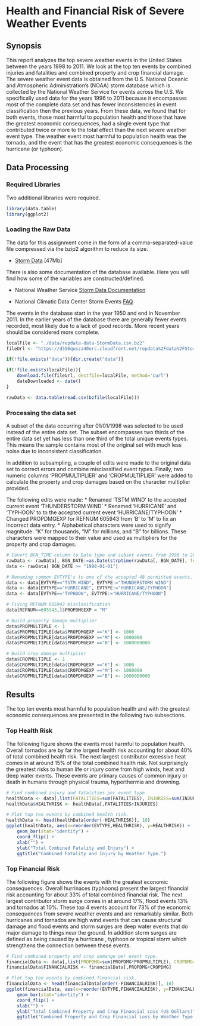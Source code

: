 Health and Financial Risk of Severe Weather Events
========================================================

## Synopsis

This report analyzes the top severe weather events in the United States between the years 1998 to 2011. 
We look at the top ten events by combined injuries and fatalities and combined property and crop financial damage.
The severe weather event data is obtained from the U.S. National Oceanic and Atmospheric Administration's (NOAA) storm database which is collected by the National Weather Service for events across the U.S. 
We specifically used data for the years 1996 to 2011 because it encompasses most of the complete data set and has fewer inconsistencies in event classification then the previous years. From these data, we found that for both events, those most harmful to population health and those that have the greatest economic consequences, had a single event type that contributed twice or more to the total effect than the next severe weather event type.  The weather event most harmful to population health was the tornado, and the event that has the greatest economic consequences is the hurricane (or typhoon).

## Data Processing
### Required Libraries
Two additional libraries were required.

```r
library(data.table)
library(ggplot2)
```

### Loading the Raw Data
The data for this assignment come in the form of a comma-separated-value file compressed via the bzip2 algorithm to reduce its size.

* [Storm Data](https://d396qusza40orc.cloudfront.net/repdata%2Fdata%2FStormData.csv.bz2) [47Mb]

There is also some documentation of the database available. Here you will find how some of the variables are constructed/defined.

* National Weather Service [Storm Data Documentation](https://d396qusza40orc.cloudfront.net/repdata%2Fpeer2_doc%2Fpd01016005curr.pdf)

* National Climatic Data Center Storm Events [FAQ](https://d396qusza40orc.cloudfront.net/repdata%2Fpeer2_doc%2FNCDC%20Storm%20Events-FAQ%20Page.pdf)

The events in the database start in the year 1950 and end in November 2011. In the earlier years of the database there are generally fewer events recorded, most likely due to a lack of good records. More recent years should be considered more complete.

```r
localFile <- "./data/repdata-data-StormData.csv.bz2"
fileUrl <- "https://d396qusza40orc.cloudfront.net/repdata%2Fdata%2FStormData.csv.bz2"

if(!file.exists("data")){dir.create("data")}

if(!file.exists(localFile)){
    download.file(fileUrl, destfile=localFile, method="curl")
    dateDownloaded <- date()   
}

rawData <- data.table(read.csv(bzfile(localFile)))
```
### Processing the data set
A subset of the data occurring after 01/01/1998 was selected to be used instead of the entire data set.  The subset encompasses two thirds of the entire data set yet has less than one third of the total unique events types.  This means the sample contains most of the original set with much less noise due to inconsistent classification.

In addition to subsampling, a couple of edits were made to the original data set to correct errors and combine misclassified event types.  Finally, two numeric columns 'PROPMULTIPLIER' and 'CROPMULTIPLIER' were added to calculate the property and crop damages based on the character multiplier provided.

The following edits were made:
* Renamed 'TSTM WIND' to the accepted current event 'THUNDERSTORM WIND'
* Renamed 'HURRICANE' and 'TYPHOON' to to the accepted current event 'HURRICANE/TYPHOON' 
* Changed PROPDMGEXP for REFNUM 605943 from 'B' to 'M' to fix an incorrect data entry. 
* Alphabetical characters were used to signify magnitude: “K” for thousands, “M” for millions, and “B” for billions. These characters were mapped to their value and used as multipliers for the property and crop damages.

```r
# Covert BGN_TIME column to Date type and subset events from 1998 to 2011.
rawData <- rawData[, BGN_DATE:=as.Date(strptime(rawData[, BGN_DATE], format="%m/%d/%Y %H:%M:%S"))]
data <- rawData[ BGN_DATE >= "1998-01-01"]

# Renaming common EVTYPE's to one of the accepted 48 permitted events.
data <- data[EVTYPE=="TSTM WIND", EVTYPE:="THUNDERSTORM WIND"]
data <- data[EVTYPE=="HURRICANE", EVTYPE:="HURRICANE/TYPHOON"]
data <- data[EVTYPE=="TYPHOON", EVTYPE:="HURRICANE/TYPHOON"]

# Fixing REFNUM 605943 misclasification
data[REFNUM==605943,]$PROPDMGEXP = "M"

# Build property damage multiplier
data$PROPMULTIPLE <- 1
data$PROPMULTIPLE[data$PROPDMGEXP =="K"] <- 1000
data$PROPMULTIPLE[data$PROPDMGEXP =="M"] <- 1000000
data$PROPMULTIPLE[data$PROPDMGEXP =="B"] <- 1000000000

# Build crop damage multiplier
data$CROPMULTIPLE <- 1
data$CROPMULTIPLE[data$CROPDMGEXP =="K"] <- 1000
data$CROPMULTIPLE[data$CROPDMGEXP =="M"] <- 1000000
data$CROPMULTIPLE[data$CROPDMGEXP =="B"] <- 1000000000
```

## Results
The top ten events most harmful to population health and with the greatest economic consequences are presented in the following two subsections.

### Top Health Risk
The following figure shows the events most harmful to population health.  Overall tornados are by far the largest health risk accounting for about 40% of total combined health risk.  The next largest contributor excessive heat comes in at around 15% of the total combined health risk.  Not surprisingly the greatest risks to human life or injury come from high winds, heat and deep water events. These events are primary causes of common injury or death in humans through physical trauma, hyperthermia and drowning.

```r
# Find combined injury and fatalities per event type.
healthData <- data[,list(FATALITIES=sum(FATALITIES), INJURIES=sum(INJURIES)), by=EVTYPE]
healthData$HEALTHRISK <- healthData[,FATALITIES+INJURIES]

# Plot top ten events by combined health risk.
healthData <- head(healthData[order(-HEALTHRISK)], 10)
ggplot(healthData, aes(x=reorder(EVTYPE,HEALTHRISK), y=HEALTHRISK)) + 
    geom_bar(stat="identity") +
    coord_flip() + 
    xlab("") +
    ylab("Total Combined Fatality and Injury") +
    ggtitle("Combined Fatality and Injury by Weather Type.")
```

### Top Financial Risk
The following figure shows the events with the greatest economic consequences. Overall hurrinaces (typhoons) present the largest financial risk accounting for about 33% of total combined financial risk.  The next largest contributor storm surge comes in at around 17%, flood events 13% and tornados at 10%.  These top 4 events account for 73% of the economic consequences from severe weather events and are remarkably similar.  Both hurricanes and tornados are high wind events that can cause structural damage and flood events and storm surges are deep water events that do major damage to things near the ground.  In addition storm surges are defined as being caused by a hurricane , typhoon or tropical storm which strengthens the connection between these events.

```r
# Find combined property and crop damange per event type.
financialData <- data[,list(PROPDMG=sum(PROPDMG*PROPMULTIPLE), CROPDMG=sum(CROPDMG*CROPMULTIPLE)), by=EVTYPE]
financialData$FINANCIALRISK <- financialData[,PROPDMG+CROPDMG]

# Plot top ten events by combined financial risk.
financialData <- head(financialData[order(-FINANCIALRISK)], 10)
ggplot(financialData, aes(x=reorder(EVTYPE,FINANCIALRISK), y=FINANCIALRISK)) + 
    geom_bar(stat="identity") + 
    coord_flip() +
    xlab("") +
    ylab("Total Combined Property and Crop Financial Loss (US Dollars)") +
    ggtitle("Combined Property and Crop Financial Loss by Weather Type.")
```
